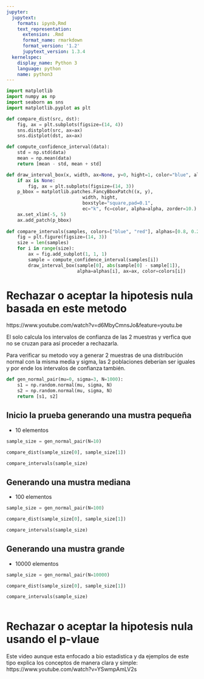 ```yaml
---
jupyter:
  jupytext:
    formats: ipynb,Rmd
    text_representation:
      extension: .Rmd
      format_name: rmarkdown
      format_version: '1.2'
      jupytext_version: 1.3.4
  kernelspec:
    display_name: Python 3
    language: python
    name: python3
---
```


```python
import matplotlib
import numpy as np
import seaborn as sns
import matplotlib.pyplot as plt
```

```python
def compare_dist(src, dst):
    fig, ax = plt.subplots(figsize=(14, 4))
    sns.distplot(src, ax=ax)
    sns.distplot(dst, ax=ax)
```

```python
def compute_confidence_interval(data):
    std = np.std(data)
    mean = np.mean(data)
    return [mean - std, mean + std]
```

```python
def draw_interval_box(x, width, ax=None, y=0, hight=1, color="blue", alpha=1): 
    if ax is None:
        fig, ax = plt.subplots(figsize=(14, 3))
    p_bbox = matplotlib.patches.FancyBboxPatch((x, y),
                            width, hight,
                            boxstyle="square,pad=0.1",
                            ec="k", fc=color, alpha=alpha, zorder=10.)
    ax.set_xlim(-5, 5)
    ax.add_patch(p_bbox)
    
def compare_intervals(samples, colors=["blue", "red"], alphas=[0.8, 0.2]):
    fig = plt.figure(figsize=(14, 3))
    size = len(samples)
    for i in range(size):
        ax = fig.add_subplot(1, 1, 1)
        sample = compute_confidence_interval(samples[i])
        draw_interval_box(sample[0], abs(sample[0] - sample[1]), 
                          alpha=alphas[i], ax=ax, color=colors[i])
```

# Rechazar o aceptar la hipotesis nula basada en este metodo

https://www.youtube.com/watch?v=d6MbyCmnsJo&feature=youtu.be
    
El solo calcula los intervalos de confianza de las 2 muestras y verfica que no se cruzan para así proceder a
rechazarla.

Para verificar su metodo voy a generar 2 muestras de una distribución normal con la misma media y sigma, las 2 poblaciones deberían ser iguales y por ende los intervalos de confianza también.

```python
def gen_normal_pair(mu=0, sigma=3, N=1000):
    s1 = np.random.normal(mu, sigma, N)
    s2 = np.random.normal(mu, sigma, N)
    return [s1, s2]
```

## Inicio la prueba generando una mustra pequeña

- 10 elementos

```python
sample_size = gen_normal_pair(N=10)
```

```python
compare_dist(sample_size[0], sample_size[1])
```

```python
compare_intervals(sample_size)
```

## Generando una mustra mediana

- 100 elementos

```python
sample_size = gen_normal_pair(N=100)
```

```python
compare_dist(sample_size[0], sample_size[1])
```

```python
compare_intervals(sample_size)
```

## Generando una mustra grande

- 10000 elementos

```python
sample_size = gen_normal_pair(N=10000)
```

```python
compare_dist(sample_size[0], sample_size[1])
```

```python
compare_intervals(sample_size)
```

```python

```

# Rechazar o aceptar la hipotesis nula usando el p-vlaue

Este video aunque esta enfocado a bio estadistica y da ejemplos de este tipo explica los conceptos de manera clara
y simple: https://www.youtube.com/watch?v=YSwmpAmLV2s

```python

```
